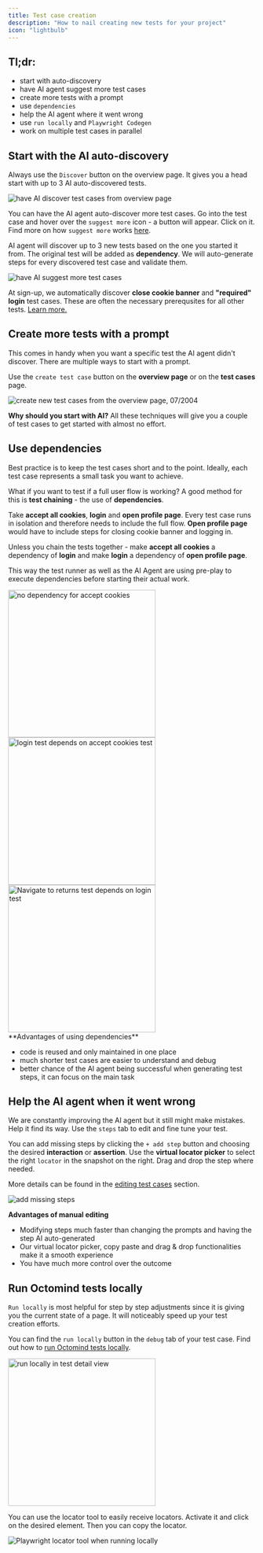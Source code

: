 ```yaml
---
title: Test case creation
description: "How to nail creating new tests for your project"
icon: "lightbulb"
---
```


## Tl;dr:

- start with auto-discovery
- have AI agent suggest more test cases
- create more tests with a prompt
- use `dependencies`
- help the AI agent where it went wrong
- use `run locally` and `Playwright Codegen`
- work on multiple test cases in parallel

## Start with the AI auto-discovery

Always use the `Discover` button on the overview page. It gives you a head start with up to 3 AI auto-discovered tests.


<Frame caption="Have AI discover first 3 test cases from overiew page, 07/2024">
  <img
    src="images/setup/setup-6-discover.png"
    alt="have AI discover test cases from overview page"
  />
</Frame>

You can have the AI agent auto-discover more test cases. Go into the test case and hover over the `suggest more` icon - a button will appear. Click on it. Find more on how `suggest more` works [here](/new-test-case).

AI agent will discover up to 3 new tests based on the one you started it from. The original test will be added as **dependency**. We will auto-generate steps for every discovered test case and validate them.

<Frame caption="Have the AI agent suggest more test cases, 08/2024">
  <img
    src="images/setup/setup-11-suggest-more.png"
    alt="have AI suggest more test cases"
  />
</Frame>

<div class="mt-8" />

<Info>

At sign-up, we automatically discover **close cookie banner** and **"required" login** test cases. These are often the necessary prerequsites for all other tests. [Learn more.](/first-steps#4-open-the-octomind-app-for-the-first-time)

</Info>

## Create more tests with a prompt

This comes in handy when you want a specific test the AI agent didn't discover. There are multiple ways to start with a prompt.

Use the `create test case` button on the **overview page** or on the **test cases** page.

<Frame caption="Create new test case from the overview page, 07/2024">
  <img
    src="images/prompting/create-new-test.png"
    alt="create new test cases from the overview page, 07/2004"
  />
</Frame>

<div class="mt-8" />

<Tip>

**Why should you start with AI?** All these techniques will give you a couple of test cases to get started with almost no effort.

</Tip>

## Use dependencies

Best practice is to keep the test cases short and to the point. Ideally, each test case represents a small task you want to achieve.

What if you want to test if a full user flow is working? A good method for this is **test chaining** - the use of **dependencies**.

Take **accept all cookies**, **login** and **open profile page**. Every test case runs in isolation and therefore needs to include the full flow. **Open profile page** would have to include steps for closing cookie banner and logging in.

Unless you chain the tests together - make **accept all cookies** a dependency of **login** and make **login** a dependency of **open profile page**.

This way the test runner as well as the AI Agent are using pre-play to execute dependencies before starting their actual work.

<Frame caption="'accept cookies' test is first in the chain - it does not have a dependency, 08/2024">
  <img
    src="images/bestpractice/dependency-01-accept-cookies.png"
    alt="no dependency for accept cookies"
    width="300px"
  />
</Frame>

<div class="mt-8" />

<Frame caption="'login' test depends on 'accept cookies', 08/2024">
  <img
    src="images/bestpractice/dependency-02-login.png"
    alt="login test depends on accept cookies test"
    width="300px"
  />
</Frame>

<div class="mt-8" />

<Frame caption="'navigate to returns' test depends on 'login' test, 08/2024">
  <img
    src="images/bestpractice/dependency-03-navigate-returns.png"
    alt="Navigate to returns test depends on login test"
    width="300px"
  />
</Frame>

<div class="mt-8" />

<Tip>
**Advantages of using dependencies**

- code is reused and only maintained in one place
- much shorter test cases are easier to understand and debug
- better chance of the AI agent being successful when generating test steps, it can focus on the main task

</Tip>

## Help the AI agent when it went wrong

We are constantly improving the AI agent but it still might make mistakes. Help it find its way. Use the `steps` tab to edit and fine tune your test.

You can add missing steps by clicking the `+ add step` button and choosing the desired **interaction** or **assertion**. Use the **virtual locator picker** to select the right `locator` in the snapshot on the right. Drag and drop the step where needed.

More details can be found in the [editing test cases](/edit-test-case) section.

<Frame caption="add missing steps, 08/2024">
  <img src="images/bestpractice/add-steps.png" alt="add missing steps" />
</Frame>

<div class="mt-8" />

<Tip>
  
  **Advantages of manual editing**

- Modifying steps much faster than changing the prompts and having the step AI auto-generated
- Our virtual locator picker, copy paste and drag & drop functionalities make it a smooth experience
- You have much more control over the outcome

</Tip>

## Run Octomind tests locally

`Run locally` is most helpful for step by step adjustments since it is giving you the current state of a page. It will noticeably speed up your test creation efforts.

You can find the `run locally` button in the `debug` tab of your test case. Find out how to [run Octomind tests locally](/debugtopus).

<Frame caption="'run locally' in test detail view, 08/2024">
  <img
    src="images/bestpractice/run-locally.png"
    alt="run locally in test detail view"
    width="300px"
  />
</Frame>

You can use the locator tool to easily receive locators. Activate it and click on the desired element.
Then you can copy the locator.

<Frame caption="Playwright locator tool when running locally, 02/2024">
  <img
    src="images/bestpractice/run-locally-Playwright-selector.png"
    alt="Playwright locator tool when running locally"
  />
</Frame>

